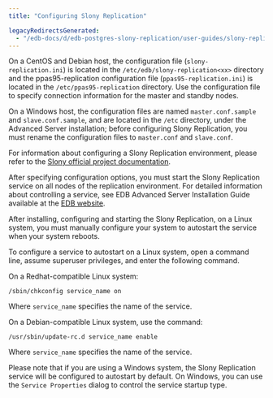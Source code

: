 ```yaml
---
title: "Configuring Slony Replication"

legacyRedirectsGenerated:
  - "/edb-docs/d/edb-postgres-slony-replication/user-guides/slony-replication-guide/1.0/configuration_and_usage.html"
---
```


<div id="configuring_slony" class="registered_link"></div>

On a CentOS and Debian host, the configuration file (`slony-replication.ini`) is located in the `/etc/edb/slony-replication<xx>` directory and the ppas95-replication configuration file (`ppas95-replication.ini`) is located in the `/etc/ppas95-replication` directory. Use the configuration file to specify connection information for the master and standby nodes.

On a Windows host, the configuration files are named `master.conf.sample` and `slave.conf.sample`, and are located in the `/etc` directory, under the Advanced Server installation; before configuring Slony Replication, you must rename the configuration files to `master.conf` and `slave.conf`.

For information about configuring a Slony Replication environment, please refer to the [Slony official project documentation](https://www.slony.info/adminguide/2.2/doc/adminguide/slony.pdf).

After specifying configuration options, you must start the Slony Replication service on all nodes of the replication environment. For detailed information about controlling a service, see EDB Advanced Server Installation Guide available at the [EDB website](/epas/latest/).

After installing, configuring and starting the Slony Replication, on a Linux system, you must manually configure your system to autostart the service when your system reboots.

To configure a service to autostart on a Linux system, open a command line, assume superuser privileges, and enter the following command.

On a Redhat-compatible Linux system:

```text
/sbin/chkconfig service_name on
```

Where `service_name` specifies the name of the service.

On a Debian-compatible Linux system, use the command:

```text
/usr/sbin/update-rc.d service_name enable
```

Where `service_name` specifies the name of the service.

Please note that if you are using a Windows system, the Slony Replication service will be configured to autostart by default. On Windows, you can use the `Service Properties` dialog to control the service startup type.
